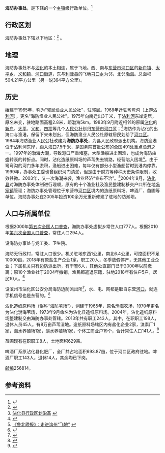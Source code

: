 {{中国乡级行政区|37/16/24/205/000|位置图文件名=海防办事处在沾化区的位置.png|位置图描述=海防办事处在沾化区的位置}}

'''海防办事处'''，是{{PRC admin/fullname|37/16/24/205/000|3}}下辖的一个[[乡镇|乡镇]]级行政单位。<ref>{{PRC admin/ref sgc|{{PRC admin/parent|37/16/24/205/000}}}}</ref>

== 行政区划 ==
海防办事处下辖以下地区：<ref>{{PRC admin/ref sgc|37/16/24/205/000}}</ref>
{{PRC admin/children|37/16/24/205/000}}。

== 地理==
海防办事处不与[[沾化|沾化]]的本土相连，属于飞地。西、南与[[东营市|东营市]][[河口区|河口区]]的[[新户镇|新户镇]]、[[太平乡|太平乡]]、[[义和镇_(东营市)|义和镇]]、[[河口街道_(东营市)|河口街道]]，东与[[利津县|利津县]]的飞地[[刁口乡|刁口乡]]为邻，北邻[[渤海|渤海]]。总面积504.21平方公里（另一说364平方公里）。
==历史==
始建于1965年，称为“郭局渔业人民公社”，驻郭局。1968年迁驻弯弯沟（上游[[沾利河|沾利河]]），更名“海防渔业人民公社”。1975年向南迁出3千米，于[[沾利河|沾利河]]东岸定居，原名未变，驻地路面高程2.8米，距渤海5km。1983年9月附近相邻的原属[[沾化|沾化]]的[[新户镇|新户]]、[[太平乡|太平]]、[[义和镇_(东营市)|义和]]、[[四扣村|四扣]]等几个[[人民公社|人民公社]]划归[[东营市|东营市]][[河口区|河口区]]；<ref>[http://www.zhanhua.gov.cn/Item/4.aspx 沾化县行政区划沿革] {{webarchive|url=https://web.archive.org/web/20150402123204/http://www.zhanhua.gov.cn/Item/4.aspx |date=2015-04-02 }}</ref>海防作为沾化的出海口与渔港，保留下来未划出，但海防渔业人民公社原辖居民划给了[[河口区|河口区]]。1984年海防渔业人民公社改建为'''海防办事处'''，为县人民政府派出机构。海防渔港位于沾利河东岸，距入海口7.5千米，是国务院首批公布的全国491处重点渔港之一。1997年的渤海大潮，导致港口严重堵塞，大型渔船进出困难，也成为海防由盛转衰的转折点。同时，沾化造纸原料场的芦苇失去销路，经营陷入困境<ref>{{Cite web|url= http://paper.bzrb.net/bzrb/20210823/mhtml/page_07_content_20210823008001.htm#page07|title= 海防办事处：振翅欲飞的滨州“飞地”|work=滨州日报|date=2021-08-23|author=|archiveurl= https://archive.ph/Ny9WI|archivedate=2022-06-06}}</ref>。由于弯弯沟的河门多年淤积，渔船进出困难，每年仅有部分小型渔船暂时到港内停靠。 1999年，办事处工委也曾组织河门清淤，但是由于财力等种种历史条件限制，收效甚微。2003年，又一次海潮来袭，渔业经济“宣布不治”。<ref>[http://www.bzcm.net/news/2014-09/12/content_1575164.htm  《鲁北晚报》：走进滨州“飞地”] {{Wayback|url=http://www.bzcm.net/news/2014-09/12/content_1575164.htm |date=20150923195608 }}</ref>2004年9月，[[沾化县|沾化县]]对海防办事处体制进行理顺，原有的十个渔业社及渔民整建制移交户口所在地[[冯家镇_(沾化县)|冯家镇]]管理；海防办事处管理位于东营市[[河口区|河口区]]境内的造纸原料场、啤酒厂、苗圃等单位。海防办事处在2005年投资100余万元重新修建了驻地的防潮坝。

==人口与所属单位==
根据2000年[[第五次全国人口普查|第五次全国人口普查]]，海防办事处虚拟乡常住人口777人。根据2010年[[第六次全国人口普查|第六次全国人口普查]]，常住人口294人。

设海防办事处与党工委、卫生院。

海防无行政村，常驻人口很少。机关驻地东西1公里，南北6.4公里，可控面积不足10000亩，2018年有原盐生产企业1家，职工20人，冬季放假停产，无其他工业企业；下属机关只有边防派出所，有干警6人，其他处直部门已于2000年以前撤离；原10个渔业社于2004年撤销，渔民都遣返原籍，驻地2018年有住户5户，居民10人。<ref>{{Cite web|url=http://binzhou.gov.cn/zwgk/news/detail?code={20180930-0911-5305-7515-005056BB2F8A}|title=关于沾化区海防办事处不设空气自动站的请示|work=滨州市环保局|date=2018-08-15|archiveurl=https://web.archive.org/web/20200618172700/http://binzhou.gov.cn/zwgk/news/detail?code={20180930-0911-5305-7515-005056BB2F8A}|archivedate=2020-06-18}}</ref>

设滨州市沾化区公安分局海防边防派出所<ref>{{Cite web |url=http://binzhou.dzwww.com/bzhxw/201502/t20150211_11891611.htm |title=滨州海防边防派出所为群众送"法律套餐" |access-date=2015-03-21 |archive-date=2015-04-02 |archive-url=https://web.archive.org/web/20150402121219/http://binzhou.dzwww.com/bzhxw/201502/t20150211_11891611.htm |dead-url=no }}</ref>，水、电、网都是取自东营[[河口区|河口]]，就连手机信号也是东营的。<ref>{{Cite web |url=http://www.qlwb.com.cn/2014/0528/139435.shtml |title=“八个平均年龄不足29岁的边防民警海防办事处的坚守”，《齐鲁晚报》，2014-05-28 |access-date=2015-03-21 |archive-date=2015-09-24 |archive-url=https://web.archive.org/web/20150924083608/http://www.qlwb.com.cn/2014/0528/139435.shtml |dead-url=no }}</ref>

沾化造纸原料场（俗称“海防苇场”），创建于1965年，原名渤海农场，1970年更名为沾化渤海苇场，1973年9月命名为沾化县造纸原料场。2004年，沾化造纸原料场整建制交由海防办事处管辖。2013年共有职工243人，其中，在职职工198人，退休人员45人。有8万亩芦苇湿地。造纸原料场辖区内有盐化企业2家，溴素厂1家，海水养殖场1家，淡水养殖场1家，个体工商业户19个，合计常住人口141人。<ref>{{Cite web |url=http://www.chinapaper.net/news/show-11971.html |title=《沾化海防造纸原料场：“飞地”上的执着守望》 |access-date=2015-03-21 |archive-date=2015-04-02 |archive-url=https://web.archive.org/web/20150402090631/http://www.chinapaper.net/news/show-11971.html |dead-url=no }}</ref>

苗圃现有在职职工8人，土地面积629亩。

啤酒厂系原沾化县化肥厂，全厂共占地面积693.87亩，位于河口区政府驻地。啤酒厂职工143人，退休14人，其余均已下岗。　

[[邮编|邮编]]256814。

== 参考资料 ==
{{reflist}}

{{PRC admin/navcat|37/16/24/105/000}}